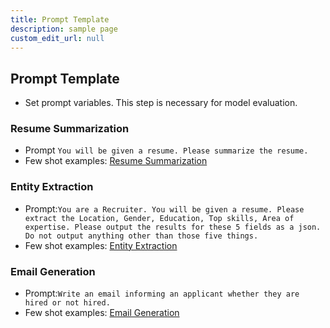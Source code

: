 ```yaml
---
title: Prompt Template
description: sample page
custom_edit_url: null
---
```


## Prompt Template
- Set prompt variables. This step is necessary for model evaluation.

### Resume Summarization
- Prompt `You will be given a resume. Please summarize the resume.`
- Few shot examples: [Resume Summarization](https://ibm-client-engineering.github.io/solution-watsonx-governance/Use%20Cases/Summarization)

### Entity Extraction
- Prompt:`You are a Recruiter. You will be given a resume. Please extract the Location, Gender, Education, Top skills, Area of expertise. Please output the results for these 5 fields as a json. Do not output anything other than those five things.`
- Few shot examples: [Entity Extraction](https://ibm-client-engineering.github.io/solution-watsonx-governance/Use%20Cases/Entity%20Extraction)

### Email Generation
- Prompt:`Write an email informing an applicant whether they are hired or not hired.`
- Few shot examples: [Email Generation](https://ibm-client-engineering.github.io/solution-watsonx-governance/Use%20Cases/Generation)

